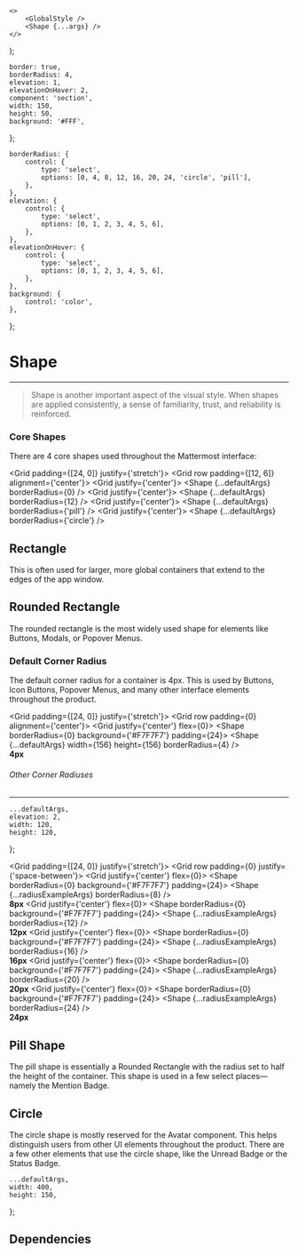 

    <>
        <GlobalStyle />
        <Shape {...args} />
    </>
);

    border: true,
    borderRadius: 4,
    elevation: 1,
    elevationOnHover: 2,
    component: 'section',
    width: 150,
    height: 50,
    background: '#FFF',
};

    borderRadius: {
        control: {
            type: 'select',
            options: [0, 4, 8, 12, 16, 20, 24, 'circle', 'pill'],
        },
    },
    elevation: {
        control: {
            type: 'select',
            options: [0, 1, 2, 3, 4, 5, 6],
        },
    },
    elevationOnHover: {
        control: {
            type: 'select',
            options: [0, 1, 2, 3, 4, 5, 6],
        },
    },
    background: {
        control: 'color',
    },
};

<Meta component={Shape} title="Foundations/Shape" />

<GlobalStyle />

# Shape

---

> Shape is another important aspect of the visual style.
> When shapes are applied consistently, a sense of familiarity, trust, and reliability is reinforced.

### Core Shapes

There are 4 core shapes used throughout the Mattermost interface:

<Grid padding={[24, 0]} justify={'stretch'}>
    <Grid row padding={[12, 6]} alignment={'center'}>
        <Grid justify={'center'}>
            <Shape {...defaultArgs} borderRadius={0} />
        </Grid>
        <Grid justify={'center'}>
            <Shape {...defaultArgs} borderRadius={12} />
        </Grid>
        <Grid justify={'center'}>
            <Shape {...defaultArgs} borderRadius={'pill'} />
        </Grid>
        <Grid justify={'center'}>
            <Shape {...defaultArgs} borderRadius={'circle'} />
        </Grid>
    </Grid>
</Grid>

<ArgsTable of={Shape} />

## Rectangle

This is often used for larger, more global containers that extend to the edges of the app window.

## Rounded Rectangle

The rounded rectangle is the most widely used shape for elements like Buttons, Modals, or Popover Menus.

### Default Corner Radius

The default corner radius for a container is 4px.
This is used by Buttons, Icon Buttons, Popover Menus, and many other interface elements throughout the product.

<Grid padding={[24, 0]} justify={'stretch'}>
    <Grid row padding={0} alignment={'center'}>
        <Grid justify={'center'} flex={0}>
            <Shape borderRadius={0} background={'#F7F7F7'} padding={24}>
                <Shape {...defaultArgs} width={156} height={156} borderRadius={4} />
            </Shape>
            <br />
            <strong>4px</strong>
        </Grid>
    </Grid>
</Grid>

###### Other Corner Radiuses

---

    ...defaultArgs,
    elevation: 2,
    width: 120,
    height: 120,
};

<Grid padding={[24, 0]} justify={'stretch'}>
    <Grid row padding={0} justify={'space-between'}>
        <Grid justify={'center'} flex={0}>
            <Shape borderRadius={0} background={'#F7F7F7'} padding={24}>
                <Shape {...radiusExampleArgs} borderRadius={8} />
            </Shape>
            <br />
            <strong>8px</strong>
        </Grid>
        <Grid justify={'center'} flex={0}>
            <Shape borderRadius={0} background={'#F7F7F7'} padding={24}>
                <Shape {...radiusExampleArgs} borderRadius={12} />
            </Shape>
            <br />
            <strong>12px</strong>
        </Grid>
        <Grid justify={'center'} flex={0}>
            <Shape borderRadius={0} background={'#F7F7F7'} padding={24}>
                <Shape {...radiusExampleArgs} borderRadius={16} />
            </Shape>
            <br />
            <strong>16px</strong>
        </Grid>
        <Grid justify={'center'} flex={0}>
            <Shape borderRadius={0} background={'#F7F7F7'} padding={24}>
                <Shape {...radiusExampleArgs} borderRadius={20} />
            </Shape>
            <br />
            <strong>20px</strong>
        </Grid>
        <Grid justify={'center'} flex={0}>
            <Shape borderRadius={0} background={'#F7F7F7'} padding={24}>
                <Shape {...radiusExampleArgs} borderRadius={24} />
            </Shape>
            <br />
            <strong>24px</strong>
        </Grid>
    </Grid>
</Grid>

## Pill Shape

The pill shape is essentially a Rounded Rectangle with the radius set to half the height of the container.
This shape is used in a few select places—namely the Mention Badge.

## Circle

The circle shape is mostly reserved for the Avatar component.
This helps distinguish users from other UI elements throughout the product.
There are a few other elements that use the circle shape, like the Unread Badge or the Status Badge.

    ...defaultArgs,
    width: 400,
    height: 150,
};

## Dependencies

<DependenciesTable titleDependencies="Dependencies" titleDependents="Dependents" of={Shape} />

<Canvas hidden>
    <Story
        name="Rectangle"
        argTypes={argTypes}
        args={{
            ...canvasExampleArgs,
            borderRadius: 0,
            elevation: 0,
        }}
    >
        {Template.bind({})}
    </Story>
    <Story
        name="Rounded Rectangle"
        argTypes={argTypes}
        args={{
            ...canvasExampleArgs,
            borderRadius: 16,
        }}
    >
        {Template.bind({})}
    </Story>
    <Story
        name="Pill"
        argTypes={argTypes}
        args={{
            ...canvasExampleArgs,
            borderRadius: 'pill',
            elevation: 2,
        }}
    >
        {Template.bind({})}
    </Story>
    <Story
        name="Circle"
        argTypes={argTypes}
        args={{
            ...canvasExampleArgs,
            borderRadius: 'circle',
            elevation: 3,
            component: 'section',
            width: 300,
            height: 100,
        }}
    >
        {Template.bind({})}
    </Story>
</Canvas>
